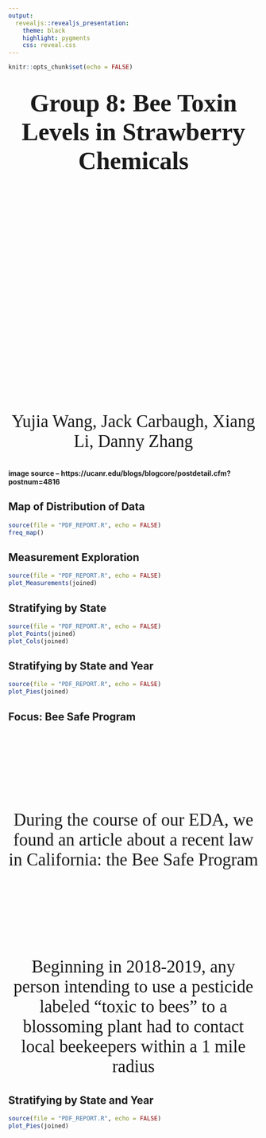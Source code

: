```yaml
---
output: 
  revealjs::revealjs_presentation:
    theme: black
    highlight: pygments 
    css: reveal.css
---
```


```r
knitr::opts_chunk$set(echo = FALSE)
```

<section data-background-opacity=0.2
         data-background-image="Strawberry-Bee.jpg">
   <h1 style="margin-top:35px;text-align:center;color=black;font-family:verdana;font-size:50px;">
Group 8: Bee Toxin Levels in Strawberry Chemicals</h1>

<p style="margin-top:475px;text-align:center;font-family:verdana;font-size:35px;color=black">Yujia Wang, Jack Carbaugh, Xiang Li, Danny Zhang</p>

#### image source --  https://ucanr.edu/blogs/blogcore/postdetail.cfm?postnum=4816

</section>

## Map of Distribution of Data

```r
source(file = "PDF_REPORT.R", echo = FALSE)
freq_map()
```

## Measurement Exploration

```r
source(file = "PDF_REPORT.R", echo = FALSE)
plot_Measurements(joined)
```

## Stratifying by State

```r
source(file = "PDF_REPORT.R", echo = FALSE)
plot_Points(joined)
plot_Cols(joined)
```

## Stratifying by State and Year

```r
source(file = "PDF_REPORT.R", echo = FALSE)
plot_Pies(joined)
```

## Focus: Bee Safe Program
<p style="margin-top:175px;text-align:center;font-family:verdana;font-size:35px;color=black"> During the course of our EDA, we found an article about a recent law in California: the Bee Safe Program </p>

<p style="margin-top:175px;text-align:center;font-family:verdana;font-size:35px;color=black"> Beginning in 2018-2019, any person intending to use a pesticide labeled "toxic to bees" to a blossoming plant had to contact local beekeepers within a 1 mile radius </p>


## Stratifying by State and Year

```r
source(file = "PDF_REPORT.R", echo = FALSE)
plot_Pies(joined)
```





